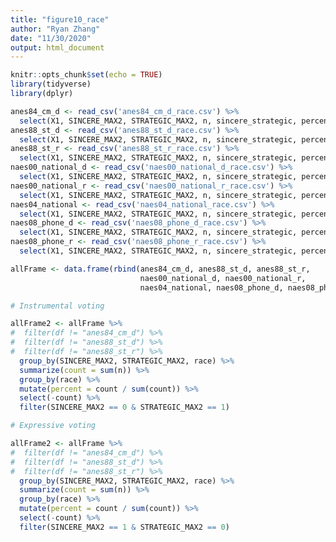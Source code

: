 ```yaml
---
title: "figure10_race"
author: "Ryan Zhang"
date: "11/30/2020"
output: html_document
---
```


```r
knitr::opts_chunk$set(echo = TRUE)
library(tidyverse)
library(dplyr)
```


```r

anes84_cm_d <- read_csv('anes84_cm_d_race.csv') %>%
  select(X1, SINCERE_MAX2, STRATEGIC_MAX2, n, sincere_strategic, percent, df, race)
anes88_st_d <- read_csv('anes88_st_d_race.csv') %>%
  select(X1, SINCERE_MAX2, STRATEGIC_MAX2, n, sincere_strategic, percent, df, race)
anes88_st_r <- read_csv('anes88_st_r_race.csv') %>%
  select(X1, SINCERE_MAX2, STRATEGIC_MAX2, n, sincere_strategic, percent, df, race)
naes00_national_d <- read_csv('naes00_national_d_race.csv') %>%
  select(X1, SINCERE_MAX2, STRATEGIC_MAX2, n, sincere_strategic, percent, df, race)
naes00_national_r <- read_csv('naes00_national_r_race.csv') %>%
  select(X1, SINCERE_MAX2, STRATEGIC_MAX2, n, sincere_strategic, percent, df, race)
naes04_national <- read_csv('naes04_national_race.csv') %>%
  select(X1, SINCERE_MAX2, STRATEGIC_MAX2, n, sincere_strategic, percent, df, race)
naes08_phone_d <- read_csv('naes08_phone_d_race.csv') %>%
  select(X1, SINCERE_MAX2, STRATEGIC_MAX2, n, sincere_strategic, percent, df, race)
naes08_phone_r <- read_csv('naes08_phone_r_race.csv') %>%
  select(X1, SINCERE_MAX2, STRATEGIC_MAX2, n, sincere_strategic, percent, df, race)

allFrame <- data.frame(rbind(anes84_cm_d, anes88_st_d, anes88_st_r,
                             naes00_national_d, naes00_national_r,
                             naes04_national, naes08_phone_d, naes08_phone_r))

# Instrumental voting

allFrame2 <- allFrame %>%
#  filter(df != "anes84_cm_d") %>%
#  filter(df != "anes88_st_d") %>%
#  filter(df != "anes88_st_r") %>%
  group_by(SINCERE_MAX2, STRATEGIC_MAX2, race) %>%
  summarize(count = sum(n)) %>%
  group_by(race) %>%
  mutate(percent = count / sum(count)) %>%
  select(-count) %>%
  filter(SINCERE_MAX2 == 0 & STRATEGIC_MAX2 == 1)

# Expressive voting

allFrame2 <- allFrame %>%
#  filter(df != "anes84_cm_d") %>%
#  filter(df != "anes88_st_d") %>%
#  filter(df != "anes88_st_r") %>%
  group_by(SINCERE_MAX2, STRATEGIC_MAX2, race) %>%
  summarize(count = sum(n)) %>%
  group_by(race) %>%
  mutate(percent = count / sum(count)) %>%
  select(-count) %>%
  filter(SINCERE_MAX2 == 1 & STRATEGIC_MAX2 == 0)

```

